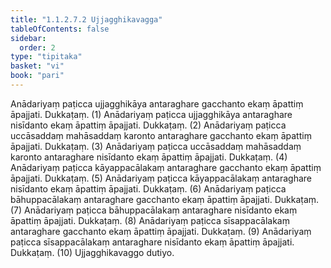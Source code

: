 ```yaml
---
title: "1.1.2.7.2 Ujjagghikavagga"
tableOfContents: false
sidebar:
  order: 2
type: "tipitaka"
basket: "vi"
book: "pari"
---
```



<DynamicBreadcrumb />

<Division number="176" book="pari" bookNo="5" page="74">

<Paragraph number="502" book="pari">
Anādariyaṃ paṭicca ujjagghikāya antaraghare gacchanto ekaṃ āpattiṃ āpajjati. Dukkaṭaṃ. (1)
</Paragraph>

<Paragraph number="503" book="pari">
Anādariyaṃ paṭicca ujjagghikāya antaraghare nisīdanto ekaṃ āpattiṃ āpajjati. Dukkaṭaṃ. (2)
</Paragraph>

<Paragraph number="504" book="pari">
Anādariyaṃ paṭicca uccāsaddaṃ mahāsaddaṃ karonto antaraghare gacchanto ekaṃ āpattiṃ āpajjati. Dukkaṭaṃ. (3)
</Paragraph>

<Paragraph number="505" book="pari">
Anādariyaṃ paṭicca uccāsaddaṃ mahāsaddaṃ karonto antaraghare nisīdanto ekaṃ āpattiṃ āpajjati. Dukkaṭaṃ. (4)
</Paragraph>

<Paragraph number="506" book="pari">
Anādariyaṃ paṭicca kāyappacālakaṃ antaraghare gacchanto ekaṃ āpattiṃ āpajjati. Dukkaṭaṃ. (5)
</Paragraph>

<Paragraph number="507" book="pari">
Anādariyaṃ paṭicca kāyappacālakaṃ antaraghare nisīdanto ekaṃ āpattiṃ āpajjati. Dukkaṭaṃ. (6)
</Paragraph>

<Paragraph number="508" book="pari">
Anādariyaṃ paṭicca bāhuppacālakaṃ antaraghare gacchanto ekaṃ āpattiṃ āpajjati. Dukkaṭaṃ. (7)
</Paragraph>

<Paragraph number="509" book="pari">
Anādariyaṃ paṭicca bāhuppacālakaṃ antaraghare nisīdanto ekaṃ āpattiṃ āpajjati. Dukkaṭaṃ. (8)
</Paragraph>

<Paragraph number="510" book="pari">
Anādariyaṃ paṭicca sīsappacālakaṃ antaraghare gacchanto ekaṃ āpattiṃ āpajjati. Dukkaṭaṃ. (9)
</Paragraph>

<Paragraph number="511" book="pari">
Anādariyaṃ paṭicca sīsappacālakaṃ antaraghare nisīdanto ekaṃ āpattiṃ āpajjati. Dukkaṭaṃ. (10)

</Paragraph>
</Division>

<Paragraph number="512" type="center" book="pari">
Ujjagghikavaggo dutiyo.
</Paragraph>